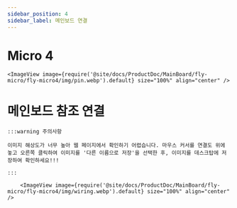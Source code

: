 ```yaml
---
sidebar_position: 4
sidebar_label: 메인보드 연결
---
```




# Micro 4

    <ImageView image={require('@site/docs/ProductDoc/MainBoard/fly-micro/fly-micro4/img/pin.webp').default} size="100%" align="center" />


# 메인보드 참조 연결

    :::warning 주의사항

    이미지 해상도가 너무 높아 웹 페이지에서 확인하기 어렵습니다. 마우스 커서를 연결도 위에 놓고 오른쪽 클릭하여 이미지를 '다른 이름으로 저장'을 선택한 후, 이미지를 데스크탑에 저장하여 확인하세요!!!

    :::

        <ImageView image={require('@site/docs/ProductDoc/MainBoard/fly-micro/fly-micro4/img/wiring.webp').default} size="100%" align="center" />
